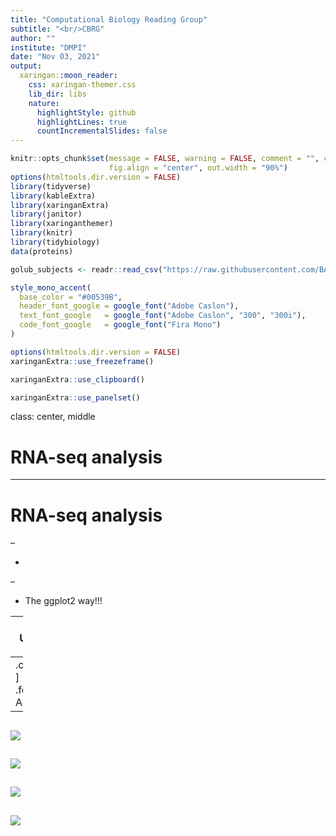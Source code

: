 ```yaml
---
title: "Computational Biology Reading Group"
subtitle: "<br/>CBRG"
author: ""
institute: "DMPI"
date: "Nov 03, 2021"
output:
  xaringan::moon_reader:
    css: xaringan-themer.css
    lib_dir: libs
    nature:
      highlightStyle: github
      highlightLines: true
      countIncrementalSlides: false
---
```

```r
knitr::opts_chunk$set(message = FALSE, warning = FALSE, comment = "", cache = F,
                      fig.align = "center", out.width = "90%")
options(htmltools.dir.version = FALSE)
library(tidyverse)
library(kableExtra)
library(xaringanExtra)
library(janitor)
library(xaringanthemer)
library(knitr)
library(tidybiology)
data(proteins)

golub_subjects <- readr::read_csv("https://raw.githubusercontent.com/BAREJAA/website_for_john/master/datasets/golub_kaggle/golub_subjects.csv")
```

```r
style_mono_accent(
  base_color = "#00539B",
  header_font_google = google_font("Adobe Caslon"),
  text_font_google   = google_font("Adobe Caslon", "300", "300i"),
  code_font_google   = google_font("Fira Mono")
)
```

```r
options(htmltools.dir.version = FALSE)
xaringanExtra::use_freezeframe()
```

```r
xaringanExtra::use_clipboard()
```

```r
xaringanExtra::use_panelset()
```

class: center, middle

# RNA-seq analysis

---

# RNA-seq analysis  

--

  - 

--

  - The ggplot2 way!!!
  
---
# Understanding `pivot_*` 
--
.center[
![select](https://github.com/BAREJAA/tidyexplain/blob/master/images/pivot_longer_wider.gif?raw=true)
]
.footnote[Garrick Aden-Buie]
---
![](https://raw.githubusercontent.com/dukecct/CBRG/main/inst/media/03_class/regression_plots/Slide1.png)
---
![](https://raw.githubusercontent.com/dukecct/CBRG/main/inst/media/03_class/regression_plots/Slide2.png)
---
![](https://raw.githubusercontent.com/dukecct/CBRG/main/inst/media/03_class/regression_plots/Slide3.png)
---
![](https://raw.githubusercontent.com/dukecct/CBRG/main/inst/media/03_class/regression_plots/Slide4.png)
---
